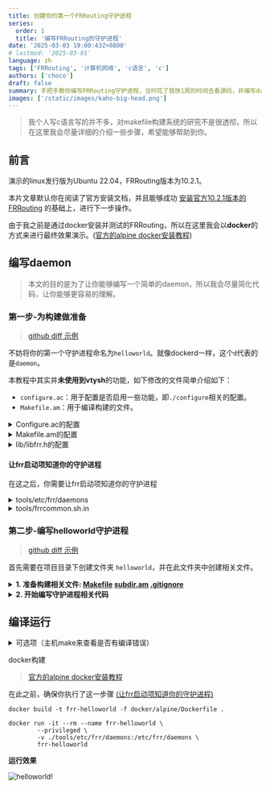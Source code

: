 ```yaml
---
title: 创建你的第一个FRRouting守护进程
series:
  order: 1
  title: '编写FRRouting的守护进程'
date: '2025-03-03 19:00:43Z+0800'
# lastmod: '2025-03-01'
language: zh
tags: ['FRRouting', '计算机网络', 'c语言', 'c']
authors: ['choco']
draft: false
summary: 手把手教你编写FRRouting守护进程，当时花了我快1周的时间去看源码，并编写daemon。
images: ['/static/images/kaho-big-head.png']
---
```


> 我个人写c语言写的并不多，对makefile构建系统的研究不是很透彻，所以在这里我会尽量详细的介绍一些步骤，希望能够帮助到你。

## 前言

演示的linux发行版为Ubuntu 22.04，FRRouting版本为10.2.1。

本片文章默认你在阅读了官方安装文档，并且能够成功 [安装官方10.2.1版本的FRRouting](https://docs.frrouting.org/projects/dev-guide/en/latest/building-frr-for-ubuntu2204.html#installing-dependencies) 的基础上，进行下一步操作。

由于我之前是通过docker安装并测试的FRRouting，所以在这里我会以**docker**的方式来进行最终效果演示。([官方的alpine docker安装教程](https://docs.frrouting.org/projects/dev-guide/en/latest/building-docker.html#building-alpine-image))

## 编写daemon

> 本文的目的是为了让你能够编写一个简单的daemon，所以我会尽量简化代码，让你能够更容易的理解。

### 第一步-为构建做准备

> [github diff 示例](https://github.com/ChocoLZS/frr/pull/2/files)

不妨将你的第一个守护进程命名为`helloworld`。就像dockerd一样，这个`d`代表的是`daemon`。

本教程中其实并**未使用到vtysh**的功能，如下修改的文件简单介绍如下：

- `configure.ac`：用于配置是否启用一些功能，即`./configure`相关的配置。
- `Makefile.am`：用于编译构建的文件。

<details>
<summary>Configure.ac的配置</summary>

```diff:configure.ac showLineNumbers=732
@@ -733,6 +733,8 @@ AC_ARG_ENABLE([babeld],
   AS_HELP_STRING([--disable-babeld], [do not build babeld]))
 AC_ARG_ENABLE([watchfrr],
   AS_HELP_STRING([--disable-watchfrr], [do not build watchfrr]))
+AC_ARG_ENABLE([helloworld],
+  AS_HELP_STRING([--disable-helloworld], [do not build helloworld]))
 AC_ARG_ENABLE([isisd],
   AS_HELP_STRING([--disable-isisd], [do not build isisd]))
 AC_ARG_ENABLE([pimd],
```

```diff:configure.ac showLineNumbers=1876
@@ -1877,6 +1879,11 @@ AS_IF([test "$enable_babeld" != "no"], [
   AC_DEFINE([HAVE_BABELD], [1], [babeld])
 ])

+## HAVE_HELLOWORLD used for vtysh/vtysh.c
+AS_IF([test "$enable_helloworld" != "no"], [
+  AC_DEFINE([HAVE_HELLOWORLD], [1], [helloworld])
+])
+
 AS_IF([test "$enable_isisd" != "no"], [
   AC_DEFINE([HAVE_ISISD], [1], [isisd])
 ])
```

```diff:configure.ac showLineNumbers=2801
@@ -2802,6 +2809,7 @@ AM_CONDITIONAL([OSPFCLIENT], [test "$OSPFCLIENT" = "ospfclient"])
 AM_CONDITIONAL([RIPNGD], [test "$enable_ripngd" != "no"])
 AM_CONDITIONAL([BABELD], [test "$enable_babeld" != "no"])
 AM_CONDITIONAL([OSPF6D], [test "$enable_ospf6d" != "no"])
+AM_CONDITIONAL([HELLOWORLD], [test "$enable_helloworld" != "no"])
 AM_CONDITIONAL([ISISD], [test "$enable_isisd" != "no"])
 AM_CONDITIONAL([PIMD], [test "$enable_pimd" != "no"])
 AM_CONDITIONAL([PIM6D], [test "$enable_pim6d" != "no"])
```

</details>

<details>
<summary>Makefile.am的配置</summary>

```diff:Makefile.am showLineNumbers=193
@@ -194,6 +194,7 @@ include ripngd/subdir.am
 include ospfd/subdir.am
 include ospf6d/subdir.am
 include ospfclient/subdir.am
+include helloworld/subdir.am
 include isisd/subdir.am
 include nhrpd/subdir.am
 include ldpd/subdir.am
```

```diff:Makefile.am showLineNumbers=272
@@ -273,6 +274,7 @@ EXTRA_DIST += \
        eigrpd/Makefile \
        fpm/Makefile \
        grpc/Makefile \
+       helloworld/Makefile \
        isisd/Makefile \
        ldpd/Makefile \
        lib/Makefile \
```

</details>

<details>
<summary>lib/libfrr.h的配置</summary>

```diff:lib/libfrr.h showLineNumbers=102
@@ -103,6 +103,9 @@ DECLARE_DLIST(log_args, struct log_arg, itm);
 #define MGMTD_VTY_PORT 2623
 /* Registry of daemons' port defaults */

+/* your daemon */
+#define HELLOWORLD_VTY_PORT 2624
+
 enum frr_cli_mode {
        FRR_CLI_CLASSIC = 0,
        FRR_CLI_TRANSACTIONAL,
```

</details>

#### 让frr启动项知道你的守护进程

在这之后，你需要让frr启动项知道你的守护进程

<details>
<summary>tools/etc/frr/daemons</summary>

```diff:tools/etc/frr/daemons showLineNumbers=18
@@ -19,6 +19,7 @@ ospfd=no
 ospf6d=no
 ripd=no
 ripngd=no
+helloworld=yes
 isisd=no
 pimd=no
 pim6d=no
```

```diff:tools/etc/frr/daemons showLineNumbers=45
@@ -46,6 +47,7 @@ ospfd_options="  -A 127.0.0.1"
 ospf6d_options=" -A ::1"
 ripd_options="   -A 127.0.0.1"
 ripngd_options=" -A ::1"
+helloworld_options=" -A 127.0.0.1"
 isisd_options="  -A 127.0.0.1"
 pimd_options="   -A 127.0.0.1"
 pim6d_options="  -A ::1"
```

</details>

<details>
<summary>tools/frrcommon.sh.in</summary>

```diff:tools/frrcommon.sh.in showLineNumbers=35
@@ -36,7 +36,7 @@ FRR_DEFAULT_PROFILE="@DFLT_NAME@" # traditional / datacenter
 # - keep zebra first
 # - watchfrr does NOT belong in this list

-DAEMONS="zebra mgmtd bgpd ripd ripngd ospfd ospf6d isisd babeld pimd pim6d ldpd nhrpd eigrpd sharpd pbrd staticd bfdd fabricd vrrpd pathd"
+DAEMONS="zebra mgmtd bgpd ripd ripngd ospfd ospf6d helloworld isisd babeld pimd pim6d ldpd nhrpdeigrpd sharpd pbrd staticd bfdd fabricd vrrpd pathd"
 RELOAD_SCRIPT="$D_PATH/frr-reload.py"

 #
```

</details>

### 第二步-编写helloworld守护进程

> [github diff 示例](https://github.com/ChocoLZS/frr/pull/3/files)

首先需要在项目目录下创建文件夹 `helloworld`，并在此文件夹中创建相关文件。

<details>
<summary><b>1. 准备构建相关文件: <u>Makefile</u> <u>subdir.am</u> <u>.gitignore</u></b></summary>

```makefile:helloworld/Makefile
all: ALWAYS
       @$(MAKE) -s -C .. helloworld/helloworld
%: ALWAYS
       @$(MAKE) -s -C .. helloworld/$@

Makefile:
       #nothing
ALWAYS:
.PHONY: ALWAYS makefiles
.SUFFIXES:
```

```makefile:helloworld/subdir.am
#
# helloworld
#

if HELLOWORLD
sbin_PROGRAMS += helloworld/helloworld
vtysh_daemons += helloworld

endif

helloworld_helloworld_SOURCES = \
       helloworld/helloworld_main.c \
       helloworld/helloworld.c \
       # end

noinst_HEADERS += \
       helloworld/helloworld.h \
       # end

helloworld_helloworld_LDADD = lib/libfrr.la $(LIBCAP)
```

```.gitignore:helloworld/.gitignore
helloworld
```

</details>

<details>
<summary><b>2. 开始编写守护进程相关代码</b></summary>

```c:helloworld/helloworld.h
#ifndef _BGPMGMTD_H
#define _BGPMGMTD_H

#include "lib/libfrr.h"

#endif /* _BGPMGMTD_H */
```

```c:helloworld/helloworld.c
#include "helloworld/helloworld.h"
```

核心代码⬇️

```c:helloworld/helloworld_main.c
#include <zebra.h>

#include <lib/version.h>

#include "helloworld/helloworld.h"

/* Master of threads. */
struct event_loop *master;

/* 处理中断信号 */
/* signal definitions */
void sighup(void);
void sigint(void);
void sigusr1(void);

/* SIGHUP handler. */
void sighup(void)
{
	zlog_info("SIGHUP received, ignoring");

	return;
}

/* SIGUSR1 handler. */
void sigusr1(void)
{
	zlog_rotate();
}

/* SIGINT handler. */
__attribute__((__noreturn__)) void sigint(void)
{
	zlog_notice("Terminating on signal");

  /* 执行在此hook中注册的函数，大多跟结束程序相关 */
  /* Signalize shutdown. */
	frr_early_fini();

  /* 执行在此hook中注册的函数，多跟回收资源相关 */
  /* Terminate and free() FRR related memory. */
	frr_fini();

	exit(0);
}

static struct frr_signal_t helloworld_signals[] = {
	{
		.signal = SIGHUP,
		.handler = &sighup,
	},
	{
		.signal = SIGUSR1,
		.handler = &sigusr1,
	},
	{
		.signal = SIGINT,
		.handler = &sigint,
	},
	{
		.signal = SIGTERM,
		.handler = &sigint,
	},
};

/* privileges */
static zebra_capabilities_t _caps_p[] = {ZCAP_BIND, ZCAP_NET_RAW,
					 ZCAP_NET_ADMIN, ZCAP_SYS_ADMIN};

struct zebra_privs_t helloworld_privs = {
#if defined(FRR_USER) && defined(FRR_GROUP)
	.user = FRR_USER,
	.group = FRR_GROUP,
#endif
#ifdef VTY_GROUP
	.vty_group = VTY_GROUP,
#endif
	.caps_p = _caps_p,
	.cap_num_p = array_size(_caps_p),
	.cap_num_i = 0,
};

static struct frr_daemon_info helloworld_di;

FRR_DAEMON_INFO(helloworld, BGPMGMTD,
    .vty_port = HELLOWORLD_VTY_PORT,
    .proghelp = "Implementation of your first helloworld Daemon.",

    .signals = helloworld_signals,
    .n_signals = array_size(helloworld_signals),

    .privs = &helloworld_privs,
);

int main(int argc, char **argv)
{
    int opt;

    frr_preinit(&helloworld_di, argc, argv);

    /* 处理参数，重要不可删除 */
    while (true) {
		opt = frr_getopt(argc, argv, NULL);
		if (opt == EOF)
			break;
    }

    /* Initialize FRR infrastructure. */
	master = frr_init();

	frr_config_fork();

  /* not the recommended way to log, you should use zlog instead of fprintf */
  fprintf(stdout, "helloworld! your first deamon helloworld has started.\n");

  /* 在frr事件循环中添加此守护进程 */
	frr_run(master);

	/* Not reached. */
	return 0;
}
```

</details>

## 编译运行

<details>
<summary>可选项（主机make来查看是否有编译错误）</summary>

根据官网安装好libyang2后，执行如下命令进行构建环境的准备以及编译构建，可以不需要安装至主机

```bash
#/bin/bash

./bootstrap.sh
./configure \
    --prefix=/usr \
    --includedir=\${prefix}/include \
    --bindir=\${prefix}/bin \
    --sbindir=\${prefix}/lib/frr \
    --libdir=\${prefix}/lib/frr \
    --libexecdir=\${prefix}/lib/frr \
    --sysconfdir=/etc \
    --localstatedir=/var \
    --with-moduledir=\${prefix}/lib/frr/modules \
    --enable-configfile-mask=0640 \
    --enable-logfile-mask=0640 \
    --enable-snmp=agentx \
    --enable-multipath=64 \
    --enable-user=frr \
    --enable-group=frr \
    --enable-vty-group=frrvty \
    --with-pkg-git-version \
    --with-pkg-extra-version=-MyOwnFRRVersion
make -j$(nproc)
```

</details>

docker构建

> [官方的alpine docker安装教程](https://docs.frrouting.org/projects/dev-guide/en/latest/building-docker.html#building-alpine-image)

在此之前，确保你执行了这一步骤 [(让frr启动项知道你的守护进程)](#%E8%AE%A9frr%E5%90%AF%E5%8A%A8%E9%A1%B9%E7%9F%A5%E9%81%93%E4%BD%A0%E7%9A%84%E5%AE%88%E6%8A%A4%E8%BF%9B%E7%A8%8B)

```bash:构建镜像
docker build -t frr-helloworld -f docker/alpine/Dockerfile .
```

```bash:运行容器
docker run -it --rm --name frr-helloworld \
        --privileged \
        -v ./tools/etc/frr/daemons:/etc/frr/daemons \
        frr-helloworld
```

**运行效果**

![helloworld!](/static/images/blog/write-your-first-frr-daemon/docker-result.webp)
